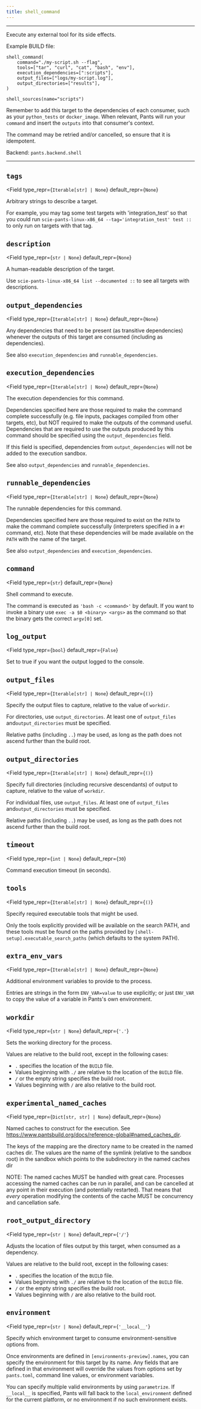```yaml
---
title: shell_command
---
```



---

Execute any external tool for its side effects.

Example BUILD file:

```
shell_command(
    command="./my-script.sh --flag",
    tools=["tar", "curl", "cat", "bash", "env"],
    execution_dependencies=[":scripts"],
    output_files=["logs/my-script.log"],
    output_directories=["results"],
)

shell_sources(name="scripts")
```

Remember to add this target to the dependencies of each consumer, such as your `python_tests` or `docker_image`. When relevant, Pants will run your `command` and insert the `outputs` into that consumer's context.

The command may be retried and/or cancelled, so ensure that it is idempotent.

Backend: <span className="color--primary">`pants.backend.shell`</span>

---

<span className={styles.options}>

## `tags`

<Field
    type_repr={`Iterable[str] | None`}
    default_repr={`None`}
>

Arbitrary strings to describe a target.

For example, you may tag some test targets with &#x27;integration_test&#x27; so that you could run `scie-pants-linux-x86_64 --tag='integration_test' test ::` to only run on targets with that tag.

</Field>

## `description`

<Field
    type_repr={`str | None`}
    default_repr={`None`}
>

A human-readable description of the target.

Use `scie-pants-linux-x86_64 list --documented ::` to see all targets with descriptions.

</Field>

## `output_dependencies`

<Field
    type_repr={`Iterable[str] | None`}
    default_repr={`None`}
>

Any dependencies that need to be present (as transitive dependencies) whenever the outputs of this target are consumed (including as dependencies).

See also `execution_dependencies` and `runnable_dependencies`.

</Field>

## `execution_dependencies`

<Field
    type_repr={`Iterable[str] | None`}
    default_repr={`None`}
>

The execution dependencies for this command.

Dependencies specified here are those required to make the command complete successfully (e.g. file inputs, packages compiled from other targets, etc), but NOT required to make the outputs of the command useful. Dependencies that are required to use the outputs produced by this command should be specified using the `output_dependencies` field.

If this field is specified, dependencies from `output_dependencies` will not be added to the execution sandbox.

See also `output_dependencies` and `runnable_dependencies`.

</Field>

## `runnable_dependencies`

<Field
    type_repr={`Iterable[str] | None`}
    default_repr={`None`}
>

The runnable dependencies for this command.

Dependencies specified here are those required to exist on the `PATH` to make the command complete successfully (interpreters specified in a `#!` command, etc). Note that these dependencies will be made available on the `PATH` with the name of the target.

See also `output_dependencies` and `execution_dependencies`.

</Field>

## `command`

<Field
    type_repr={`str`}
    default_repr={`None`}
>

Shell command to execute.

The command is executed as `'bash -c <command>'` by default. If you want to invoke a binary use `exec -a $0 <binary> <args>` as the command so that the binary gets the correct `argv[0]` set.

</Field>

## `log_output`

<Field
    type_repr={`bool`}
    default_repr={`False`}
>

Set to true if you want the output logged to the console.

</Field>

## `output_files`

<Field
    type_repr={`Iterable[str] | None`}
    default_repr={`()`}
>

Specify the output files to capture, relative to the value of `workdir`.

For directories, use `output_directories`. At least one of `output_files` and`output_directories` must be specified.

Relative paths (including `..`) may be used, as long as the path does not ascend further than the build root.

</Field>

## `output_directories`

<Field
    type_repr={`Iterable[str] | None`}
    default_repr={`()`}
>

Specify full directories (including recursive descendants) of output to capture, relative to the value of `workdir`.

For individual files, use `output_files`. At least one of `output_files` and`output_directories` must be specified.

Relative paths (including `..`) may be used, as long as the path does not ascend further than the build root.

</Field>

## `timeout`

<Field
    type_repr={`int | None`}
    default_repr={`30`}
>

Command execution timeout (in seconds).

</Field>

## `tools`

<Field
    type_repr={`Iterable[str] | None`}
    default_repr={`()`}
>

Specify required executable tools that might be used.

Only the tools explicitly provided will be available on the search PATH, and these tools must be found on the paths provided by `[shell-setup].executable_search_paths` (which defaults to the system PATH).

</Field>

## `extra_env_vars`

<Field
    type_repr={`Iterable[str] | None`}
    default_repr={`None`}
>

Additional environment variables to provide to the process.

Entries are strings in the form `ENV_VAR=value` to use explicitly; or just `ENV_VAR` to copy the value of a variable in Pants&#x27;s own environment.

</Field>

## `workdir`

<Field
    type_repr={`str | None`}
    default_repr={`'.'`}
>

Sets the working directory for the process.

Values are relative to the build root, except in the following cases:

- `.` specifies the location of the `BUILD` file.
- Values beginning with `./` are relative to the location of the `BUILD` file.
- `/` or the empty string specifies the build root.
- Values beginning with `/` are also relative to the build root.

</Field>

## `experimental_named_caches`

<Field
    type_repr={`Dict[str, str] | None`}
    default_repr={`None`}
>

Named caches to construct for the execution. See https://www.pantsbuild.org/docs/reference-global#named_caches_dir.

The keys of the mapping are the directory name to be created in the named caches dir. The values are the name of the symlink (relative to the sandbox root) in the sandbox which points to the subdirectory in the named caches dir

NOTE: The named caches MUST be handled with great care. Processes accessing the named caches can be run in parallel, and can be cancelled at any point in their execution (and potentially restarted). That means that _every_ operation modifying the contents of the cache MUST be concurrency and cancellation safe.

</Field>

## `root_output_directory`

<Field
    type_repr={`str | None`}
    default_repr={`'/'`}
>

Adjusts the location of files output by this target, when consumed as a dependency.

Values are relative to the build root, except in the following cases:

- `.` specifies the location of the `BUILD` file.
- Values beginning with `./` are relative to the location of the `BUILD` file.
- `/` or the empty string specifies the build root.
- Values beginning with `/` are also relative to the build root.

</Field>

## `environment`

<Field
    type_repr={`str | None`}
    default_repr={`'__local__'`}
>

Specify which environment target to consume environment-sensitive options from.

Once environments are defined in `[environments-preview].names`, you can specify the environment for this target by its name. Any fields that are defined in that environment will override the values from options set by `pants.toml`, command line values, or environment variables.

You can specify multiple valid environments by using `parametrize`. If `__local__` is specified, Pants will fall back to the `local_environment` defined for the current platform, or no environment if no such environment exists.

</Field>

</span>
